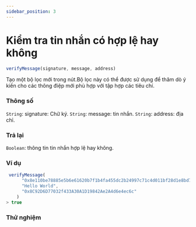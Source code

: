 ```yaml
---
sidebar_position: 3
---
```


# Kiểm tra tin nhắn có hợp lệ hay không
```javascript
verifyMessage(signature, message, address)
```
Tạo một bộ lọc mới trong nút.Bộ lọc này có thể được sử dụng để thăm dò ý kiến cho các thông điệp mới phù hợp với tập hợp các tiêu chí.

### Thông số
`String`: signature:  Chữ ký.
`String`: message: tin nhắn.
`String`: address: địa chỉ.
### Trả lại
`Boolean`: thông tin tin nhắn hợp lệ hay không.

### Ví dụ
```javascript
 verifyMessage(
      "0x8e110be78885e5b6e61620b7f1b4fa455dc2b24997c71c4d011bf28d1e8bd7016256495a24d97b2dcd9771401392ecc0b999c07a4c106a9164f3c5833cdb29791c",
      "Hello World",
      "0x8C92D6D77032f433A30A1D19842Ae2A4d6e4ec6c"
    )
> true

```
### Thử nghiệm
<MessageValidity/>
